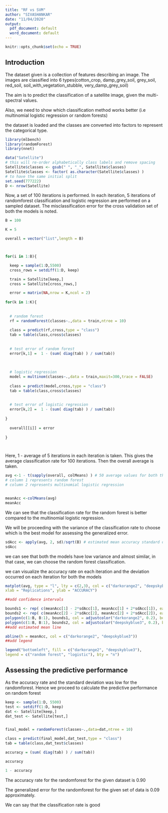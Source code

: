 ---
title: "RF vs SVM"
author: "SIVASHANKAR"
date: "11/04/2020"
output:
  pdf_document: default
  word_document: default
---

```{r setup, include=FALSE}
knitr::opts_chunk$set(echo = TRUE)
```


## Introduction

The dataset given is a collection of features describing an image. The images are classified into 6 types(cotton_crop, damp_grey_soil, grey_soil, red_soil, soil_with_vegetation_stubble, very_damp_grey_soil)

The aim is to predict the classification of a satellite image, given the multi-spectral values.

Also, we need to show which classification method works better (i.e multinomial logistic regression or random forests)

the dataset is loaded and the classes are converted into factors to represent the categorical type.

```{r}
library(mlbench)
library(randomForest)
library(nnet)

data("Satellite")
# this will re-order alphabetically class labels and remove spacing
Satellite$classes <- gsub(" ", "_", Satellite$classes)
Satellite$classes <- factor( as.character(Satellite$classes) )
# to have the same initial split
set.seed(777222)
D <- nrow(Satellite)

```

Now, a set of 100 iterations is performed. In each iteration, 5 iterations of randomforest classification and logistic regression are performed on a sampled dataset. The misclassification error for the cross validation set of both the models is noted.


```{r,fig.width=10}

B = 100

K = 5

overall = vector("list",length = B)



for(i in 1:B){

  keep = sample(1:D,5500)
  cross_rows = setdiff(1:D, keep)

  train = Satellite[keep,]
  cross = Satellite[cross_rows,]

  error = matrix(NA,nrow = K,ncol = 2)
    
for(k in 1:K){
  
 
  # random forest
  rf = randomForest(classes~.,data = train,ntree = 10)
  
  class = predict(rf,cross,type = "class")
  tab = table(class,cross$classes)
  
  
  # test error of random forest
  error[k,1] =  1 - (sum( diag(tab) ) / sum(tab))
  
  
  
  # logistic regression
  model = multinom(classes~.,data = train,maxit=300,trace = FALSE)
  
  class = predict(model,cross,type = "class")
  tab = table(class,cross$classes)
  
  
  # test error of logistic regression
  error[k,2] =  1 - (sum( diag(tab) ) / sum(tab))
  
}
  
  overall[[i]] = error
  
}




```


Here, 1 - average of 5 iterations in each iteration is taken. This gives the average classification rate for 100 iterations. Then the overall average is taken.

```{r}

avg <-1 - t(sapply(overall, colMeans) ) # 50 average values for both the models (accuracy)
# column 1 represents random forest
# column 2 represents multinomial logistic regression


meanAcc <-colMeans(avg) 
meanAcc
```

We can see that the classification rate for the random forest is better compared to the multinomial logistic regression.

We will be proceeding with the variance of the classification rate to choose which is the best model for assessing the generalized error.



```{r}

sdAcc <- apply(avg, 2, sd)/sqrt(B) # estimated mean accuracy standard deviation
sdAcc


```


we can see that both the models have low variance and almost similar, in that case, we can choose the random forest classification.

we can visualize the accuracy rate on each iteration and the deviation occurred on each iteration for both the models

```{r}
matplot(avg, type = "l", lty = c(2,3), col = c("darkorange2", "deepskyblue3"),
xlab = "Replications", ylab = "ACCURACY")

##add confidence intervals

bounds1 <- rep( c(meanAcc[1] - 2*sdAcc[1], meanAcc[1] + 2*sdAcc[1]), each = B )
bounds2 <- rep( c(meanAcc[2] - 2*sdAcc[2], meanAcc[2] + 2*sdAcc[2]), each = B )
polygon(c(1:B, B:1), bounds1, col = adjustcolor("darkorange2", 0.2), border = FALSE)
polygon(c(1:B, B:1), bounds2, col = adjustcolor("deepskyblue3", 0.2), border = FALSE)
##add estimated mean line

abline(h = meanAcc, col = c("darkorange2", "deepskyblue3"))
##add legend

legend("bottomleft", fill = c("darkorange2", "deepskyblue3"),
legend = c("random forest", "logistic"), bty = "n")
```




## Assessing the predictive performance

As the accuracy rate and the standard deviation was low for the randomforest. Hence we proceed to calculate the predictive performance on random forest

```{r}

keep <- sample(1:D, 5500)
test <- setdiff(1:D, keep)
dat <- Satellite[keep,]
dat_test <- Satellite[test,]


final_model = randomForest(classes~.,data=dat,ntree = 10)

class = predict(final_model,dat_test,type = "class")
tab = table(class,dat_test$classes)

accuracy = (sum( diag(tab) ) / sum(tab))

accuracy

1 - accuracy

```

The accuracy rate for the randomforest for the given dataset is 0.90

The generalized error for the randomforest for the given set of data is 0.09 approximately.

We can say that the classification rate is good